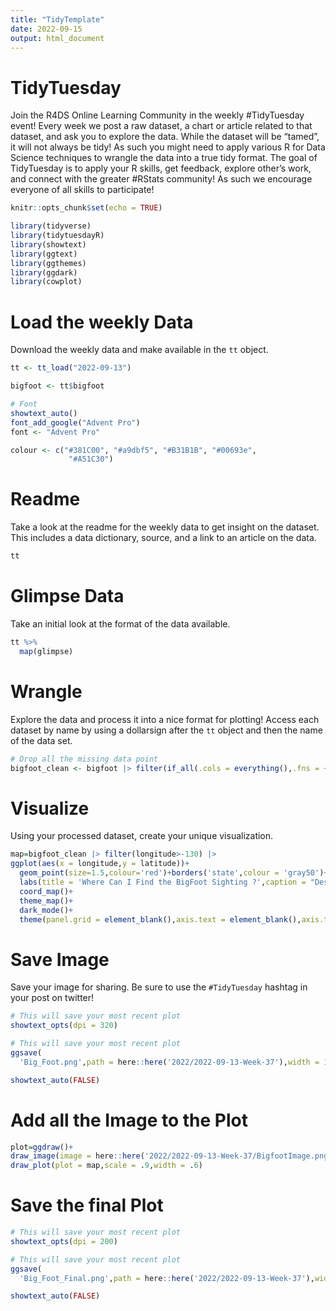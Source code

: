 ```yaml
---
title: "TidyTemplate"
date: 2022-09-15
output: html_document
---
```


# TidyTuesday

Join the R4DS Online Learning Community in the weekly #TidyTuesday event!
Every week we post a raw dataset, a chart or article related to that dataset, and ask you to explore the data.
While the dataset will be “tamed”, it will not always be tidy! As such you might need to apply various R for Data Science techniques to wrangle the data into a true tidy format.
The goal of TidyTuesday is to apply your R skills, get feedback, explore other’s work, and connect with the greater #RStats community!
As such we encourage everyone of all skills to participate!

```r

knitr::opts_chunk$set(echo = TRUE)

library(tidyverse)
library(tidytuesdayR)
library(showtext)
library(ggtext)
library(ggthemes)
library(ggdark)
library(cowplot)
```

# Load the weekly Data

Download the weekly data and make available in the `tt` object.

```r

tt <- tt_load("2022-09-13")

```
```r
bigfoot <- tt$bigfoot
```




```r
# Font
showtext_auto()
font_add_google("Advent Pro")
font <- "Advent Pro"

colour <- c("#381C00", "#a9dbf5", "#B31B1B", "#00693e",
             "#A51C30")
```

# Readme

Take a look at the readme for the weekly data to get insight on the dataset.
This includes a data dictionary, source, and a link to an article on the data.

```r

tt

```


# Glimpse Data

Take an initial look at the format of the data available.

```r

tt %>%
  map(glimpse)

```

# Wrangle

Explore the data and process it into a nice format for plotting! Access each dataset by name by using a dollarsign after the `tt` object and then the name of the data set.

```r
# Drop all the missing data point
bigfoot_clean <- bigfoot |> filter(if_all(.cols = everything(),.fns = ~!is.na(.x)))


```


# Visualize

Using your processed dataset, create your unique visualization.

```r
map=bigfoot_clean |> filter(longitude>-130) |> 
ggplot(aes(x = longitude,y = latitude))+
  geom_point(size=1.5,colour='red')+borders('state',colour = 'gray50')+
  labs(title = 'Where Can I Find the BigFoot Sighting ?',caption = "Designer: Oluwafemi | Source: BFRO | Twitter: OluwafemOyedele")+
  coord_map()+
  theme_map()+
  dark_mode()+
  theme(panel.grid = element_blank(),axis.text = element_blank(),axis.title = element_blank(),axis.ticks = element_blank(),panel.background = element_blank(),plot.title = element_text(size=32, face="bold", hjust=0.5, family=font, color = "#202A44"),plot.caption = element_text(hjust=0.5, family=font, face="bold", size=19, vjust=1, color = "#202A44"))

```


# Save Image

Save your image for sharing. Be sure to use the `#TidyTuesday` hashtag in your post on twitter!

```r

# This will save your most recent plot
showtext_opts(dpi = 320) 

# This will save your most recent plot
ggsave(
  'Big_Foot.png',path = here::here('2022/2022-09-13-Week-37'),width = 12,height = 12,dpi = 320,bg='white')

showtext_auto(FALSE)


```


# Add all the Image to the Plot
```r
plot=ggdraw()+  
draw_image(image = here::here('2022/2022-09-13-Week-37/BigfootImage.png'),scale=.9,x=0.30,y=0.06)+
draw_plot(plot = map,scale = .9,width = .6)

```


# Save the final Plot
```r

# This will save your most recent plot
showtext_opts(dpi = 200) 

# This will save your most recent plot
ggsave(
  'Big_Foot_Final.png',path = here::here('2022/2022-09-13-Week-37'),width = 16,height = 8,dpi = 200,bg='white',plot = plot)

showtext_auto(FALSE)

```

